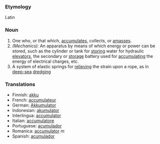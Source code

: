 ===Etymology===
Latin
===Noun===
#One who, or that which, [[accumulates]], collects, or [[amasses]].
#''(Mechanics):'' An apparatus by means of which energy or power can be stored, such as the cylinder or tank for [[storing]] water for hydraulic [[elevators]], the secondary or [[storage]] battery used for [[accumulating]] the energy of electrical charges, etc.
#A system of elastic springs for [[relieving]] the strain upon a rope, as in [[deep-sea]] [[dredging]]

=== Translations ===
*Finnish: [[akku]]
*French: [[accumulateur]]
*German: [[Akkumulator]]
*Indonesian: [[akumulator]]
*Interlingua: [[accumulator]]
*Italian: [[accumulatore]]
*Portuguese: [[acumulador]]
*Romanica: [[accumulator]] ''m''
*Spanish: [[acumulador]]